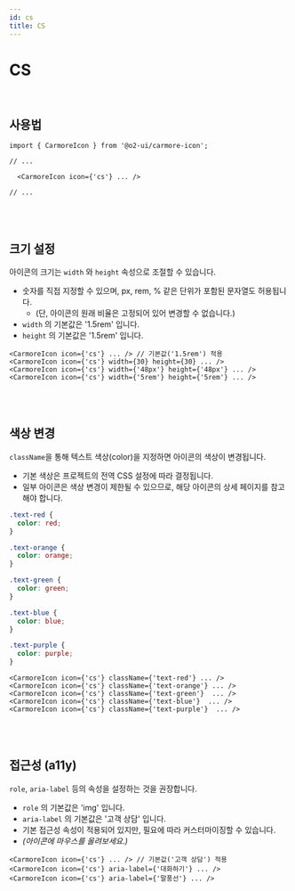 ```yaml
---
id: cs
title: CS
---
```




# CS

<br />

<BorderBox>
  <CarmoreIcon className={'textPrimaryLight'} icon={'cs'} width={'15rem'} height={'15rem'} />
</BorderBox>

## 사용법

```tsx
import { CarmoreIcon } from '@o2-ui/carmore-icon';

// ...

  <CarmoreIcon icon={'cs'} ... />

// ...
```

<br />
<br />

## 크기 설정

아이콘의 크기는 `width` 와 `height` 속성으로 조절할 수 있습니다.

- 숫자를 직접 지정할 수 있으며, px, rem, % 같은 단위가 포함된 문자열도 허용됩니다.
  - (단, 아이콘의 원래 비율은 고정되어 있어 변경할 수 없습니다.)
- `width` 의 기본값은 '1.5rem' 입니다.
- `height` 의 기본값은 '1.5rem' 입니다.

<BorderBox>
  <Flex direction={'row'} gap={'2rem'} alignItems={'center'} justifyContent={'center'}>
    <CarmoreIcon className={'textPrimary'} icon={'cs'} />
    <CarmoreIcon icon={'cs'} width={30} height={30} />
    <CarmoreIcon icon={'cs'} width={'3rem'} height={'3rem'} />
    <CarmoreIcon icon={'cs'} width={'5rem'} height={'5rem'} />
  </Flex>
</BorderBox>

```tsx
<CarmoreIcon icon={'cs'} ... /> // 기본값('1.5rem') 적용
<CarmoreIcon icon={'cs'} width={30} height={30} ... />
<CarmoreIcon icon={'cs'} width={'48px'} height={'48px'} ... />
<CarmoreIcon icon={'cs'} width={'5rem'} height={'5rem'} ... />
```

<br />
<br />

## 색상 변경

`className`을 통해 텍스트 색상(color)을 지정하면 아이콘의 색상이 변경됩니다.

- 기본 색상은 프로젝트의 전역 CSS 설정에 따라 결정됩니다.
- 일부 아이콘은 색상 변경이 제한될 수 있으므로, 해당 아이콘의 상세 페이지를 참고해야 합니다.

<BorderBox>
  <Flex direction={'row'} gap={'2rem'} alignItems={'center'} justifyContent={'center'}>
    <CarmoreIcon className={'textRed'} icon={'cs'} width={60} height={60} />
    <CarmoreIcon className={'textOrange'} icon={'cs'} width={60} height={60} />
    <CarmoreIcon className={'textGreen'} icon={'cs'} width={60} height={60} />
    <CarmoreIcon className={'textBlue'} icon={'cs'} width={60} height={60} />
    <CarmoreIcon className={'textPurple'} icon={'cs'} width={60} height={60} />
  </Flex>
</BorderBox>

```css
.text-red {
  color: red;
}

.text-orange {
  color: orange;
}

.text-green {
  color: green;
}

.text-blue {
  color: blue;
}

.text-purple {
  color: purple;
}
```

```tsx
<CarmoreIcon icon={'cs'} className={'text-red'} ... />
<CarmoreIcon icon={'cs'} className={'text-orange'} ... />
<CarmoreIcon icon={'cs'} className={'text-green'}  ... />
<CarmoreIcon icon={'cs'} className={'text-blue'}  ... />
<CarmoreIcon icon={'cs'} className={'text-purple'}  ... />
```

<br />
<br />

## 접근성 (a11y)

`role`, `aria-label` 등의 속성을 설정하는 것을 권장합니다.

- `role` 의 기본값은 'img' 입니다.
- `aria-label` 의 기본값은 '고객 상담' 입니다.
- 기본 접근성 속성이 적용되어 있지만, 필요에 따라 커스터마이징할 수 있습니다.
- _(아이콘에 마우스를 올려보세요.)_

<BorderBox>
  <Flex direction={'row'} gap={'4rem'} alignItems={'center'} justifyContent={'center'}>
    <CarmoreIcon className={'textPrimary'} icon={'cs'} width={60} height={60} />
    <CarmoreIcon icon={'cs'} aria-label={'대화하기'} width={60} height={60} />
    <CarmoreIcon icon={'cs'} aria-label={'말풍선'} width={60} height={60} />
  </Flex>
</BorderBox>

```tsx
<CarmoreIcon icon={'cs'} ... /> // 기본값('고객 상담') 적용
<CarmoreIcon icon={'cs'} aria-label={'대화하기'} ... />
<CarmoreIcon icon={'cs'} aria-label={'말풍선'} ... />
```

